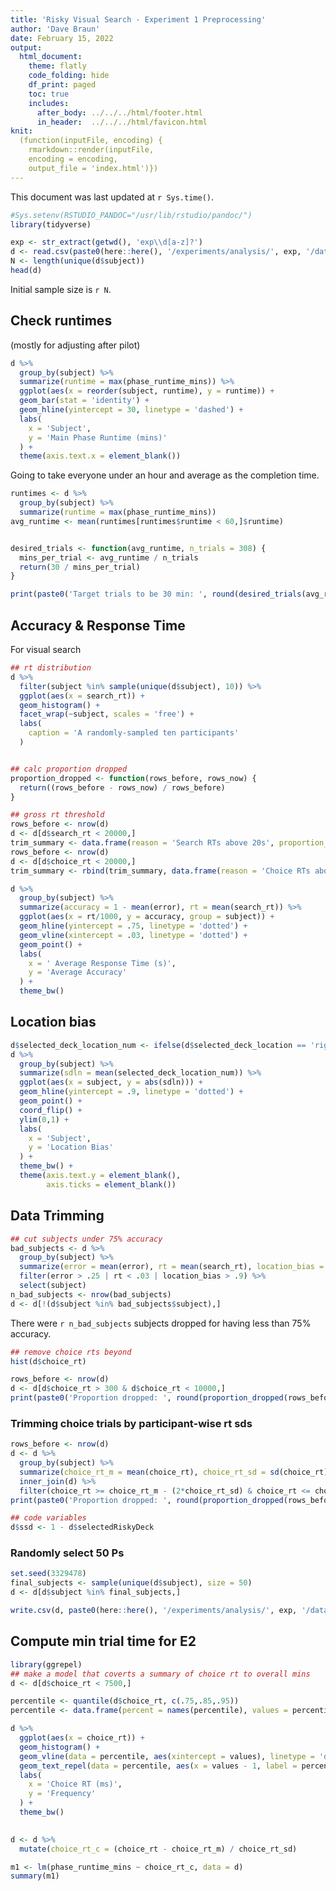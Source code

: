 ```yaml
---
title: 'Risky Visual Search - Experiment 1 Preprocessing'
author: 'Dave Braun'
date: February 15, 2022
output:
  html_document:
    theme: flatly
    code_folding: hide
    df_print: paged
    toc: true
    includes:
      after_body: ../../../html/footer.html
      in_header:  ../../../html/favicon.html
knit:
  (function(inputFile, encoding) {
    rmarkdown::render(inputFile,
    encoding = encoding,
    output_file = 'index.html')})
---
```



This document was last updated at `r Sys.time()`.

```r
#Sys.setenv(RSTUDIO_PANDOC="/usr/lib/rstudio/pandoc/")
library(tidyverse)
```


```r
exp <- str_extract(getwd(), 'exp\\d[a-z]?')
d <- read.csv(paste0(here::here(), '/experiments/analysis/', exp, '/data/', exp, '_main_raw.csv'))
N <- length(unique(d$subject))
head(d)
```


Initial sample size is `r N`.


## Check runtimes

(mostly for adjusting after pilot)

```r
d %>% 
  group_by(subject) %>% 
  summarize(runtime = max(phase_runtime_mins)) %>% 
  ggplot(aes(x = reorder(subject, runtime), y = runtime)) + 
  geom_bar(stat = 'identity') +
  geom_hline(yintercept = 30, linetype = 'dashed') +
  labs(
    x = 'Subject',
    y = 'Main Phase Runtime (mins)'
  ) + 
  theme(axis.text.x = element_blank())
```

Going to take everyone under an hour and average as the completion time.

```r
runtimes <- d %>% 
  group_by(subject) %>% 
  summarize(runtime = max(phase_runtime_mins)) 
avg_runtime <- mean(runtimes[runtimes$runtime < 60,]$runtime)


desired_trials <- function(avg_runtime, n_trials = 308) {
  mins_per_trial <- avg_runtime / n_trials
  return(30 / mins_per_trial)
}

print(paste0('Target trials to be 30 min: ', round(desired_trials(avg_runtime))))
```




## Accuracy & Response Time

For visual search

```r
## rt distribution
d %>% 
  filter(subject %in% sample(unique(d$subject), 10)) %>% 
  ggplot(aes(x = search_rt)) + 
  geom_histogram() + 
  facet_wrap(~subject, scales = 'free') + 
  labs(
    caption = 'A randomly-sampled ten participants'
  )


## calc proportion dropped
proportion_dropped <- function(rows_before, rows_now) {
  return((rows_before - rows_now) / rows_before)
}

## gross rt threshold
rows_before <- nrow(d)
d <- d[d$search_rt < 20000,]
trim_summary <- data.frame(reason = 'Search RTs above 20s', proportion_trimmed = proportion_dropped(rows_before, nrow(d)))
rows_before <- nrow(d)
d <- d[d$choice_rt < 20000,]
trim_summary <- rbind(trim_summary, data.frame(reason = 'Choice RTs above 20s', proportion_trimmed = proportion_dropped(rows_before, nrow(d))))

d %>% 
  group_by(subject) %>% 
  summarize(accuracy = 1 - mean(error), rt = mean(search_rt)) %>% 
  ggplot(aes(x = rt/1000, y = accuracy, group = subject)) + 
  geom_hline(yintercept = .75, linetype = 'dotted') + 
  geom_vline(xintercept = .03, linetype = 'dotted') + 
  geom_point() + 
  labs(
    x = ' Average Response Time (s)',
    y = 'Average Accuracy'
  ) + 
  theme_bw()
```

## Location bias

```r
d$selected_deck_location_num <- ifelse(d$selected_deck_location == 'right', 1, -1)
d %>% 
  group_by(subject) %>% 
  summarize(sdln = mean(selected_deck_location_num)) %>% 
  ggplot(aes(x = subject, y = abs(sdln))) + 
  geom_hline(yintercept = .9, linetype = 'dotted') + 
  geom_point() + 
  coord_flip() + 
  ylim(0,1) +
  labs(
    x = 'Subject',
    y = 'Location Bias'
  ) + 
  theme_bw() + 
  theme(axis.text.y = element_blank(),
        axis.ticks = element_blank())
```


## Data Trimming

```r
## cut subjects under 75% accuracy
bad_subjects <- d %>% 
  group_by(subject) %>% 
  summarize(error = mean(error), rt = mean(search_rt), location_bias = abs(mean(d$selected_deck_location_num))) %>% 
  filter(error > .25 | rt < .03 | location_bias > .9) %>% 
  select(subject)
n_bad_subjects <- nrow(bad_subjects)
d <- d[!(d$subject %in% bad_subjects$subject),]
```

There were `r n_bad_subjects` subjects dropped for having less than 75% accuracy.

```r
## remove choice rts beyond 
hist(d$choice_rt)
```


```r
rows_before <- nrow(d)
d <- d[d$choice_rt > 300 & d$choice_rt < 10000,]
print(paste0('Proportion dropped: ', round(proportion_dropped(rows_before, nrow(d)), 3), ', ', rows_before - nrow(d), '/', nrow(d)))
```


### Trimming choice trials by participant-wise rt sds

```r
rows_before <- nrow(d)
d <- d %>% 
  group_by(subject) %>% 
  summarize(choice_rt_m = mean(choice_rt), choice_rt_sd = sd(choice_rt)) %>% 
  inner_join(d) %>% 
  filter(choice_rt >= choice_rt_m - (2*choice_rt_sd) & choice_rt <= choice_rt_m + (2*choice_rt_sd))
print(paste0('Proportion dropped: ', round(proportion_dropped(rows_before, nrow(d)), 3), ', ', rows_before - nrow(d), '/', nrow(d)))
```

```r
## code variables
d$ssd <- 1 - d$selectedRiskyDeck
```

### Randomly select 50 Ps

```r
set.seed(3329478)
final_subjects <- sample(unique(d$subject), size = 50)
d <- d[d$subject %in% final_subjects,]
```




```r
write.csv(d, paste0(here::here(), '/experiments/analysis/', exp, '/data/', exp, '_main.csv'), row.names = FALSE)
```



## Compute min trial time for E2

```r
library(ggrepel)
## make a model that coverts a summary of choice rt to overall mins
d <- d[d$choice_rt < 7500,]

percentile <- quantile(d$choice_rt, c(.75,.85,.95))
percentile <- data.frame(percent = names(percentile), values = percentile)

d %>% 
  ggplot(aes(x = choice_rt)) + 
  geom_histogram() +
  geom_vline(data = percentile, aes(xintercept = values), linetype = 'dashed') + 
  geom_text_repel(data = percentile, aes(x = values - 1, label = percent), y = 3000) +
  labs(
    x = 'Choice RT (ms)',
    y = 'Frequency'
  ) + 
  theme_bw()
  

d <- d %>% 
  mutate(choice_rt_c = (choice_rt - choice_rt_m) / choice_rt_sd)

m1 <- lm(phase_runtime_mins ~ choice_rt_c, data = d)
summary(m1)
```







